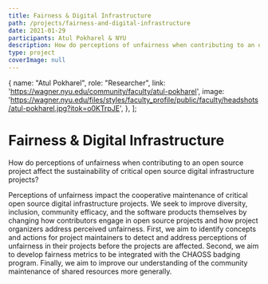 ```yaml
---
title: Fairness & Digital Infrastructure
path: /projects/fairness-and-digital-infrastructure
date: 2021-01-29
participants: Atul Pokharel & NYU
description: How do perceptions of unfairness when contributing to an open source project affect the sustainability of critical open source digital infrastructure projects?
type: project
coverImage: null
---
```


  {
    name: "Atul Pokharel",
    role: "Researcher",
    link: 'https://wagner.nyu.edu/community/faculty/atul-pokharel',
    image: 'https://wagner.nyu.edu/files/styles/faculty_profile/public/faculty/headshots/atul-pokharel.jpg?itok=o0KTrpJE',
  },
];

<!-- export const resources = [
  {
    title: "Proposal",
    link: "https://example.com",
    linkText: "Read More",
    author: "Atul Pokharel",
  },
]; -->

# Fairness & Digital Infrastructure

How do perceptions of unfairness when contributing to an open source project affect the sustainability of critical open source digital infrastructure projects?

Perceptions of unfairness impact the cooperative maintenance of critical open source digital infrastructure projects. We seek to improve diversity, inclusion, community efficacy, and the software products themselves by changing how contributors engage in open source projects and how project organizers address perceived unfairness. First, we aim to identify concepts and actions for project maintainers to detect and address perceptions of unfairness in their projects before the projects are affected. Second, we aim to develop fairness metrics to be integrated with the CHAOSS badging program. Finally, we aim to improve our understanding of the community maintenance of shared resources more generally.

